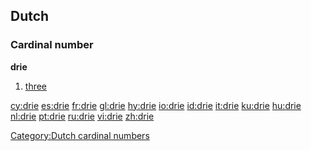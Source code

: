 ==Dutch==
[[Category:Dutch cardinal numbers]]
===Cardinal number===
'''drie'''
# [[three]]

[[cy:drie]]
[[es:drie]]
[[fr:drie]]
[[gl:drie]]
[[hy:drie]]
[[io:drie]]
[[id:drie]]
[[it:drie]]
[[ku:drie]]
[[hu:drie]]
[[nl:drie]]
[[pt:drie]]
[[ru:drie]]
[[vi:drie]]
[[zh:drie]]